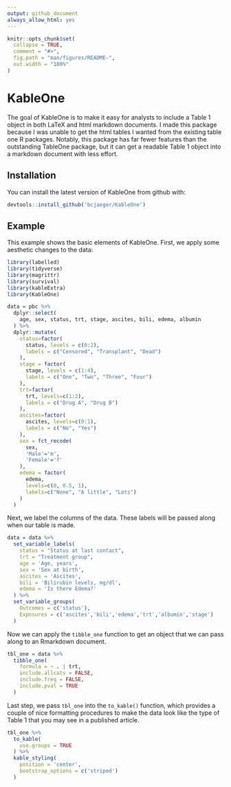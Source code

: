 ```yaml
---
output: github_document
always_allow_html: yes
---
```


<!-- README.md is generated from README.Rmd. Please edit that file -->

```r
knitr::opts_chunk$set(
  collapse = TRUE,
  comment = "#>",
  fig.path = "man/figures/README-",
  out.width = "100%"
)
```
# KableOne

The goal of KableOne is to make it easy for analysts to include a Table 1 object in both LaTeX and html markdown documents. I made this package because I was unable to get the html tables I wanted from the existing table one R packages. Notably, this package has far fewer features than the outstanding TableOne package, but it can get a readable Table 1 object into a markdown document with less effort.

## Installation

You can install the latest version of KableOne from github with:

``` r
devtools::install_github('bcjaeger/KableOne')
```

## Example

This example shows the basic elements of KableOne. First, we apply some aesthetic changes to the data:

```r

library(labelled)
library(tidyverse)
library(magrittr)
library(survival)
library(kableExtra)
library(KableOne)

data = pbc %>%
  dplyr::select(
    age, sex, status, trt, stage, ascites, bili, edema, albumin
  ) %>%
  dplyr::mutate(
    status=factor(
      status, levels = c(0:2),
      labels = c("Censored", "Transplant", "Dead")
    ),
    stage = factor(
      stage, levels = c(1:4),
      labels = c("One", "Two", "Three", "Four")
    ),
    trt=factor(
      trt, levels=c(1:2),
      labels = c("Drug A", "Drug B")
    ),
    ascites=factor(
      ascites, levels=c(0:1),
      labels = c("No", "Yes")
    ),
    sex = fct_recode(
      sex,
      'Male'='m',
      'Female'='f'
    ),
    edema = factor(
      edema,
      levels=c(0, 0.5, 1),
      labels=c("None", "A little", "Lots")
    )
  ) 

```

Next, we label the columns of the data. These labels will be passed along when our table is made.

```r

data = data %>%
  set_variable_labels(
    status = "Status at last contact",
    trt = "Treatment group",
    age = 'Age, years',
    sex = 'Sex at birth',
    ascites = 'Ascites',
    bili = 'Bilirubin levels, mg/dl',
    edema = 'Is there Edema?'
  ) %>%
  set_variable_groups(
    Outcomes = c('status'),
    Exposures = c('ascites','bili','edema','trt','albumin','stage')
  ) 
```

Now we can apply the `tibble_one` function to get an object that we can pass along to an Rmarkdown document. 

```r

tbl_one = data %>%
  tibble_one(
    formula = ~ . | trt,
    include.allcats = FALSE,
    include.freq = FALSE,
    include.pval = TRUE
  )

```

Last step, we pass `tbl_one` into the `to_kable()` function, which provides a couple of nice formatting procedures to make the data look like the type of Table 1 that you may see in a published article.

```r

tbl_one %>% 
  to_kable(
    use.groups = TRUE
  ) %>%
  kable_styling(
    position = 'center',
    bootstrap_options = c('striped')
  )

```
